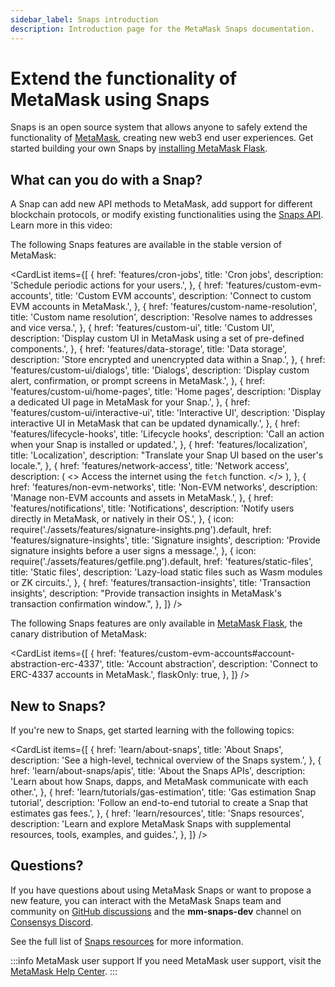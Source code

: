```yaml
---
sidebar_label: Snaps introduction
description: Introduction page for the MetaMask Snaps documentation.
---
```



# Extend the functionality of MetaMask using Snaps

Snaps is an open source system that allows anyone to safely extend the functionality of [MetaMask](https://metamask.io/), creating new web3 end user experiences. Get started building your own Snaps by [installing MetaMask Flask](get-started/install-flask.md).

## What can you do with a Snap?

A Snap can add new API methods to MetaMask, add support for different blockchain protocols, or modify existing functionalities using the [Snaps API](reference/snaps-api.md). Learn more in this video:

<YoutubeEmbed url="https://www.youtube.com/embed/lmxKo4Qx7cM?si=zRJEUbH4_46MKbLL" />

The following Snaps features are available in the stable version of MetaMask:

<CardList
  items={[
    {
      href: 'features/cron-jobs',
      title: 'Cron jobs',
      description: 'Schedule periodic actions for your users.',
    },
    {
      href: 'features/custom-evm-accounts',
      title: 'Custom EVM accounts',
      description: 'Connect to custom EVM accounts in MetaMask.',
    },
    {
      href: 'features/custom-name-resolution',
      title: 'Custom name resolution',
      description: 'Resolve names to addresses and vice versa.',
    },
    {
      href: 'features/custom-ui',
      title: 'Custom UI',
      description: 'Display custom UI in MetaMask using a set of pre-defined components.',
    },
    {
      href: 'features/data-storage',
      title: 'Data storage',
      description: 'Store encrypted and unencrypted data within a Snap.',
    },
    {
      href: 'features/custom-ui/dialogs',
      title: 'Dialogs',
      description: 'Display custom alert, confirmation, or prompt screens in MetaMask.',
    },
    {
      href: 'features/custom-ui/home-pages',
      title: 'Home pages',
      description: 'Display a dedicated UI page in MetaMask for your Snap.',
    },
    {
      href: 'features/custom-ui/interactive-ui',
      title: 'Interactive UI',
      description: 'Display interactive UI in MetaMask that can be updated dynamically.',
    },
    {
      href: 'features/lifecycle-hooks',
      title: 'Lifecycle hooks',
      description: 'Call an action when your Snap is installed or updated.',
    },
    {
      href: 'features/localization',
      title: 'Localization',
      description: "Translate your Snap UI based on the user's locale.",
    },
    {
      href: 'features/network-access',
      title: 'Network access',
      description: (
        <>
          Access the internet using the <code>fetch</code> function.
        </>
      ),
    },
    {
      href: 'features/non-evm-networks',
      title: 'Non-EVM networks',
      description: 'Manage non-EVM accounts and assets in MetaMask.',
    },
    {
      href: 'features/notifications',
      title: 'Notifications',
      description: 'Notify users directly in MetaMask, or natively in their OS.',
    },
    {
      icon: require('./assets/features/signature-insights.png').default,
      href: 'features/signature-insights',
      title: 'Signature insights',
      description: 'Provide signature insights before a user signs a message.',
    },
    {
      icon: require('./assets/features/getfile.png').default,
      href: 'features/static-files',
      title: 'Static files',
      description: 'Lazy-load static files such as Wasm modules or ZK circuits.',
    },
    {
      href: 'features/transaction-insights',
      title: 'Transaction insights',
      description: "Provide transaction insights in MetaMask's transaction confirmation window.",
    },
  ]}
/>

The following Snaps features are only available in [MetaMask Flask](get-started/install-flask.md), the canary distribution of MetaMask:

<CardList
  items={[
    {
      href: 'features/custom-evm-accounts#account-abstraction-erc-4337',
      title: 'Account abstraction',
      description: 'Connect to ERC-4337 accounts in MetaMask.',
      flaskOnly: true,
    },
  ]}
/>

## New to Snaps?

If you're new to Snaps, get started learning with the following topics:

<CardList
  items={[
    {
      href: 'learn/about-snaps',
      title: 'About Snaps',
      description: 'See a high-level, technical overview of the Snaps system.',
    },
    {
      href: 'learn/about-snaps/apis',
      title: 'About the Snaps APIs',
      description: 'Learn about how Snaps, dapps, and MetaMask communicate with each other.',
    },
    {
      href: 'learn/tutorials/gas-estimation',
      title: 'Gas estimation Snap tutorial',
      description: 'Follow an end-to-end tutorial to create a Snap that estimates gas fees.',
    },
    {
      href: 'learn/resources',
      title: 'Snaps resources',
      description:
        'Learn and explore MetaMask Snaps with supplemental resources, tools, examples, and guides.',
    },
  ]}
/>

## Questions?

If you have questions about using MetaMask Snaps or want to propose a new feature, you can interact with the MetaMask Snaps team and community on [GitHub discussions](https://github.com/MetaMask/snaps/discussions) and the **mm-snaps-dev** channel on [Consensys Discord](https://discord.gg/consensys).

See the full list of [Snaps resources](learn/resources.md) for more information.

:::info MetaMask user support
If you need MetaMask user support, visit the [MetaMask Help Center](https://support.metamask.io/).
:::
